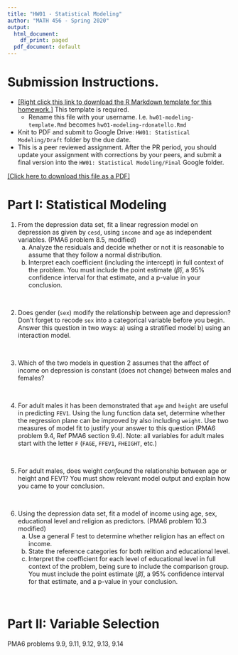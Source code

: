 ```yaml
---
title: "HW01 - Statistical Modeling"
author: "MATH 456 - Spring 2020"
output:
  html_document:
    df_print: paged
  pdf_document: default
---
```


# Submission Instructions. 

* [[Right click this link to download the R Markdown template for this homework.]](hw01-modeling-template.Rmd) This template is required. 
    - Rename this file with your username. I.e. `hw01-modeling-template.Rmd` becomes `hw01-modeling-rdonatello.Rmd`
* Knit to PDF and submit to Google Drive: `HW01: Statistical Modeling/Draft` folder by the due date. 
* This is a peer reviewed assignment. After the PR period, you should update your assignment with corrections by your peers, and submit a final version into the `HW01: Statistical Modeling/Final` Google folder. 

[[Click here to download this file as a PDF]](hw01.pdf)

# Part I: Statistical Modeling

1. From the depression data set, fit a linear regression model on depression as given by `cesd`, using `income` and `age` as independent variables. (PMA6 problem 8.5, modified)
    a. Analyze the residuals and decide whether or not it is reasonable to assume that they follow a normal distribution. 
    b. Interpret each coefficient (including the intercept) in full context of the problem. You must include the point estimate ($\hat{\beta}$), a 95% confidence interval for that estimate, and a p-value in your conclusion.

<br>

2. Does gender (`sex`) modify the relationship between age and depression? Don't forget to recode `sex` into a categorical variable before you begin. Answer this question in two ways: a) using a stratified model b) using an interaction model. 

<br>

3. Which of the two models in question 2 assumes that the affect of income on depression is constant (does not change) between males and females? 

<br>

4. For adult males it has been demonstrated that `age` and `height` are useful in predicting `FEV1`. Using the lung function data set, determine whether the regression plane can be improved by also including `weight`. Use two measures of model fit to justify your answer to this question (PMA6 problem 9.4, Ref PMA6 section 9.4). Note: all variables for adult males start with the letter `F` (`FAGE`, `FFEV1`, `FHEIGHT`, etc.)
   
<br> 
    
5. For adult males, does weight _confound_ the relationship between age or height and FEV1? You must show relevant model output and explain how you came to your conclusion. 

<br>

6. Using the depression data set, fit a model of income using age, sex, educational level and religion as predictors. (PMA6 problem 10.3 modified)
    a. Use a general F test to determine whether religion has an effect on income. 
    b. State the reference categories for both relition and educational level.
    c. Interpret the coefficient for each level of educational level in full context of the problem, being sure to include the comparison group. You must include the point estimate ($\hat{\beta}$), a 95% confidence interval for that estimate, and a p-value in your conclusion. 

<br>


# Part II: Variable Selection

PMA6 problems 9.9, 9.11, 9.12, 9.13, 9.14

   